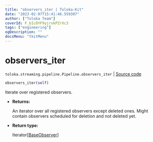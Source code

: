 ```yaml
---
title: "observers_iter | Toloka-Kit"
date: "2023-02-07T15:41:46.559307"
author: ["Toloka Team"]
coverId: F_bIcOYF9yjrxkPZrXc3
tags: ["engineering"]
ogDescription: ""
docsMenu: "tkitMenu"
---
```


# observers_iter
`toloka.streaming.pipeline.Pipeline.observers_iter` | [Source code](https://github.com/Toloka/toloka-kit/blob/v1.1.3/src/streaming/pipeline.py#L210)

```python
observers_iter(self)
```

Iterate over registered observers.

* **Returns:**

  An iterator over all registered observers except deleted ones.
Might contain observers scheduled for deletion and not deleted yet.

* **Return type:**

  Iterator\[[BaseObserver](/docs-new/toloka-kit/reference/toloka.streaming.observer.BaseObserver)\]
